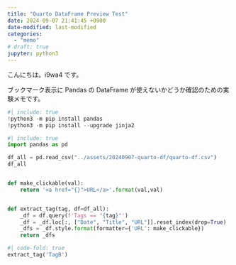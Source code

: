 ```yaml
---
title: "Quarto DataFrame Preview Test"
date: 2024-09-07 21:41:45 +0900
date-modified: last-modified
categories:
  - "memo"
# draft: true
jupyter: python3
---
```


こんにちは。i9wa4 です。

ブックマーク表示に Pandas の DataFrame が使えないかどうか確認のための実験メモです。

```python
#| include: true
!python3 -m pip install pandas
!python3 -m pip install --upgrade jinja2
```

```python
#| include: true
import pandas as pd

df_all = pd.read_csv("../assets/20240907-quarto-df/quarto-df.csv")
df_all


def make_clickable(val):
    return '<a href="{}">URL</a>'.format(val,val)


def extract_tag(tag, df=df_all):
    _df = df.query(f'Tags == "{tag}"')
    _df = _df.loc[:, ["Date", "Title", "URL"]].reset_index(drop=True)
    _dfs = _df.style.format(formatter={'URL': make_clickable})
    return _dfs
```

```python
#| code-fold: true
extract_tag('TagB')
```
